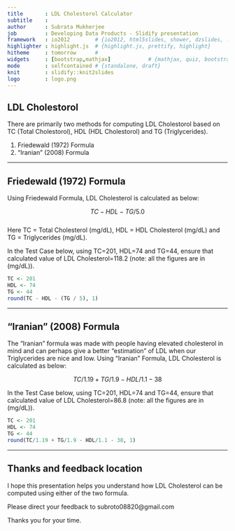 ```yaml
---
title       : LDL Cholestorol Calculator
subtitle    : 
author      : Subrata Mukherjee
job         : Developing Data Products - Slidify presentation
framework   : io2012        # {io2012, html5slides, shower, dzslides, ...}
highlighter : highlight.js  # {highlight.js, prettify, highlight}
hitheme     : tomorrow      # 
widgets     : [bootstrap,mathjax]            # {mathjax, quiz, bootstrap}
mode        : selfcontained # {standalone, draft}
knit        : slidify::knit2slides
logo        : logo.png
---
```


## LDL Cholestorol 

There are primarily two methods for computing LDL Cholestorol based on TC (Total Cholestorol), HDL (HDL Cholestorol) and TG (Triglycerides). 


1. Friedewald (1972) Formula
2. "Iranian" (2008) Formula

---

## Friedewald (1972) Formula

Using Friedewald Formula, LDL Cholesterol is calculated as below:
 
$${TC - HDL - {TG/5.0}}$$     
Here TC  = Total Cholesterol (mg/dL), HDL = HDL Cholesterol (mg/dL) and TG  = Triglycerides (mg/dL).

In the Test Case below, using TC=201, HDL=74 and TG=44, ensure that calculated value of LDL Cholesterol=118.2 (note: all the figures are in (mg/dL)).

```r
TC <- 201
HDL <- 74
TG <- 44
round(TC - HDL - (TG / 5), 1)
```


      

---

## "Iranian" (2008) Formula

The "Iranian" formula was made with people having elevated cholesterol in mind and can perhaps give a better "estimation" of LDL when our Triglycerides are nice and low. Using "Iranian" Formula, LDL Cholesterol is calculated as below:

$${{TC/1.19} + {TG/1.9} - {HDL/1.1} - 38}$$   

In the Test Case below, using TC=201, HDL=74 and TG=44, ensure that calculated value of LDL Cholesterol=86.8 (note: all the figures are in (mg/dL)).

```r
TC <- 201
HDL <- 74
TG <- 44
round(TC/1.19 + TG/1.9 - HDL/1.1 - 38, 1)
```

 

---

## Thanks and feedback location

I hope this presentation helps you understand how LDL Cholesterol can be computed using either of the two formula.

Please direct your feedback to subroto08820@gmail.com 

Thanks you for your time.
